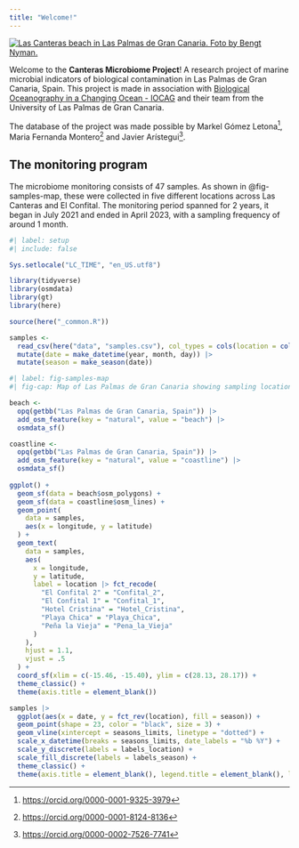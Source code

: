 ```yaml
---
title: "Welcome!"
---
```


[![Las Canteras beach in Las Palmas de Gran Canaria. Foto by Bengt Nyman.](canteras.jpeg)](https://upload.wikimedia.org/wikipedia/commons/1/1e/Playa_de_las_Canteras_2016_33.jpg)

Welcome to the **Canteras Microbiome Project**! A research project of marine microbial indicators of biological contamination in Las Palmas de Gran Canaria, Spain. This project is made in association with [Biological Oceanography in a Changing Ocean - IOCAG](https://www.gob-iocag.ulpgc.es/) and their team from the University of Las Palmas de Gran Canaria.

The database of the project was made possible by Markel Gómez Letona^[<https://orcid.org/0000-0001-9325-3979>], Maria Fernanda Montero^[<https://orcid.org/0000-0001-8124-8136>] and Javier Arístegui^[<https://orcid.org/0000-0002-7526-7741>].

## The monitoring program

The microbiome monitoring consists of 47 samples. As shown in @fig-samples-map, these were collected in five different locations across Las Canteras and El Confital. The monitoring period spanned for 2 years, it began in July 2021 and ended in April 2023, with a sampling frequency of around 1 month.

```r
#| label: setup
#| include: false

Sys.setlocale("LC_TIME", "en_US.utf8")

library(tidyverse)
library(osmdata)
library(gt)
library(here)

source(here("_common.R"))

samples <-
  read_csv(here("data", "samples.csv"), col_types = cols(location = col_factor(levels = locations))) |> 
  mutate(date = make_datetime(year, month, day)) |> 
  mutate(season = make_season(date))
```

```r
#| label: fig-samples-map
#| fig-cap: Map of Las Palmas de Gran Canaria showing sampling locations.

beach <-
  opq(getbb("Las Palmas de Gran Canaria, Spain")) |> 
  add_osm_feature(key = "natural", value = "beach") |> 
  osmdata_sf()

coastline <- 
  opq(getbb("Las Palmas de Gran Canaria, Spain")) |> 
  add_osm_feature(key = "natural", value = "coastline") |> 
  osmdata_sf()
  
ggplot() +
  geom_sf(data = beach$osm_polygons) +
  geom_sf(data = coastline$osm_lines) +
  geom_point(
    data = samples,
    aes(x = longitude, y = latitude)
  ) +
  geom_text(
    data = samples,
    aes(
      x = longitude,
      y = latitude,
      label = location |> fct_recode(
        "El Confital 2" = "Confital_2",
        "El Confital 1" = "Confital_1",
        "Hotel Cristina" = "Hotel_Cristina",
        "Playa Chica" = "Playa_Chica",
        "Peña la Vieja" = "Pena_la_Vieja"
      )
    ),
    hjust = 1.1,
    vjust = .5
  ) +
  coord_sf(xlim = c(-15.46, -15.40), ylim = c(28.13, 28.17)) +
  theme_classic() +
  theme(axis.title = element_blank())
```

```r
samples |> 
  ggplot(aes(x = date, y = fct_rev(location), fill = season)) +
  geom_point(shape = 23, color = "black", size = 3) +
  geom_vline(xintercept = seasons_limits, linetype = "dotted") +
  scale_x_datetime(breaks = seasons_limits, date_labels = "%b %Y") +
  scale_y_discrete(labels = labels_location) +
  scale_fill_discrete(labels = labels_season) +
  theme_classic() +
  theme(axis.title = element_blank(), legend.title = element_blank(), legend.position = "bottom")
```